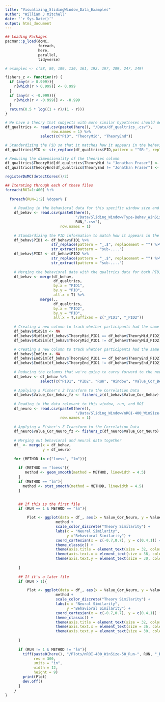 ```yaml
---
title: "Visualizing_SlidingWindow_Data_Examples"
author: "William J Mitchell"
date: "`r Sys.Date()`"
output: html_document
---
```


```r
## Loading Packages
pacman::p_load(doMC,
               foreach,
               here,
               parallel,
               tidyverse)
```

```r
# examples <- c(58, 80, 109, 130, 161, 192, 197, 209, 247, 349)
```

```r
fishers_z <- function(r) {
  if (any(r > 0.999)){
    r[which(r > 0.999)] <- 0.999
  }
  if (any(r < -0.999)){
    r[which(r < -0.999)] <- -0.999
  }
  return(0.5 * log((1 + r)/(1 - r)))
}
```

```r
# We have a theory that subjects with more similar hypotheses should demonstrate more similar behavior and neural activity, so we're specifically reading that in
df_qualtrics <- read.csv(paste0(here(), "/Data/df_qualtrics_.csv"),
                     row.names = 1) %>%
                select(c("PID", "TheoryMid", "TheoryEnd"))

# Standardizing the PID so that it matches how it appears in the behavioral data
df_qualtrics$PID <- str_replace(df_qualtrics$PID,pattern = "^SR-", replacement = "sub-")

# Reducing the dimensionality of the theories column 
df_qualtrics$TheoryMid[df_qualtrics$TheoryMid != "Jonathan Fraser"] <- "Not Jonathan Fraser"
df_qualtrics$TheoryEnd[df_qualtrics$TheoryEnd != "Jonathan Fraser"] <- "Not Jonathan Fraser"
```

```r
registerDoMC(detectCores()/2)
```

```r
## Iterating through each of these files
foreach(ROI=1:400) %:% 
  
  foreach(RUN=1:2) %dopar% {
  
    # Reading in the behavioral data for this specific window size and run
    df_behav <- read.csv(paste0(here(), 
                                "/Data/Sliding_Window/Type-Behav_WinSize-50_Run-",
                                RUN,".csv"),
                         row.names = 1)
    
    # Standardizing the PID information to match how it appears in the neuro file
    df_behav$PID1 <- df_behav$PID1 %>%
                     str_replace(pattern = "_.$", replacement = "") %>%
                     str_extract(pattern = "sub-....")
    df_behav$PID2 <- df_behav$PID2 %>%
                     str_replace(pattern = "_.$", replacement = "") %>%
                     str_extract(pattern = "sub-....")
    
    # Merging the behavioral data with the qualtrics data for both PID1 and PID2
    df_behav <- merge(df_behav,
                      df_qualtrics,
                      by.x = "PID1",
                      by.y = "PID",
                      all.x = T) %>%
                merge(.,
                      df_qualtrics,
                      by.x = "PID2",
                      by.y = "PID",
                      all.x = T,suffixes = c("_PID1", "_PID2"))
    
    # Creating a new column to track whether participants had the same theory or different theories at the mid point
    df_behav$MidSim <- NA    
    df_behav$MidSim[df_behav$TheoryMid_PID1 == df_behav$TheoryMid_PID2] <- "Same"
    df_behav$MidSim[df_behav$TheoryMid_PID1 != df_behav$TheoryMid_PID2] <- "Different" 

    # Creating a new column to track whether participants had the same theory or different theories at the end point    
    df_behav$EndSim <- NA    
    df_behav$EndSim[df_behav$TheoryEnd_PID1 == df_behav$TheoryEnd_PID2] <- "Same"
    df_behav$EndSim[df_behav$TheoryEnd_PID1 != df_behav$TheoryEnd_PID2] <- "Different" 
    
    # Reducing the columns that we're going to carry forward to the neuro data merger
    df_behav <- df_behav %>%
                select(c("PID1", "PID2", "Run", "Window", "Value_Cor_Behav", "MidSim", "EndSim"))
    
    # Applying a Fisher's Z Transform to the Correlation Data
    df_behav$Value_Cor_Behav_fz <- fishers_z(df_behav$Value_Cor_Behav)
    
    # Reading in the data relevant to this window, run, and ROI
    df_neuro <- read.csv(paste0(here(), 
                                "/Data/Sliding_Window/nROI-400_WinSize-50_Run-",RUN,"_ROI-", ROI,".csv"),
                         row.names = 1)
    
    # Applying a Fisher's Z Transform to the Correlation Data
    df_neuro$Value_Cor_Neuro_fz <- fishers_z(df_neuro$Value_Cor_Neuro)
    
    # Merging out behavioral and neural data together
    df_ <- merge(x = df_behav,
                 y = df_neuro)
    
    for (METHOD in c("loess", "lm")){
      
      if (METHOD == "loess"){
         method <- geom_smooth(method = METHOD, linewidth = 4.5) 
      }
      if (METHOD == "lm"){
        method <- stat_smooth(method = METHOD, linewidth = 4.5)
      }

    
      ## If this is the first file
      if (RUN == 1 & METHOD == "lm"){

          Plot <- ggplot(data = df_, aes(x = Value_Cor_Neuro, y = Value_Cor_Behav, color = EndSim)) +
                       method +
                       scale_color_discrete("Theory Similarity") +
                       labs(x = "Neural Similarity",
                            y ="Behavioral Similarity") +
                       coord_cartesian(x = c(-0.7,0.7), y = c(0.4,1)) + 
                       theme_classic() +  
                       theme(axis.title = element_text(size = 32, color = "Black")) +
                       theme(axis.text.x = element_text(size = 36, color = "Black")) +
                       theme(axis.text.y = element_text(size = 30, color = "Black"))
        
      }
      
      ## If it's a later file
      if (RUN > 1){

          Plot <- ggplot(data = df_, aes(x = Value_Cor_Neuro, y = Value_Cor_Behav, color = EndSim)) +
                       method +
                       scale_color_discrete("Theory Similarity") +
                       labs(x = "Neural Similarity",
                            y ="Behavioral Similarity") +
                       coord_cartesian(x = c(-0.7,0.7), y = c(0.4,1)) + 
                       theme_classic() +  
                       theme(axis.title = element_text(size = 32, color = "Black")) +
                       theme(axis.text.x = element_text(size = 36, color = "Black")) +
                       theme(axis.text.y = element_text(size = 30, color = "Black"))
        
      }
      
      if (RUN != 1 & METHOD != "lm"){
        tiff(paste0(here(), "/Plots/nROI-400_WinSize-50_Run-", RUN, "_ROI-", ROI,"_Plot-", METHOD, ".tiff"),
             res = 300,
             units = "in",
             width = 12, 
             height = 9)
        print(Plot)
        dev.off()
      }
    }
}
```
